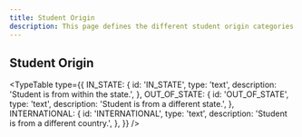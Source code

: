 ```yaml
---
title: Student Origin
description: This page defines the different student origin categories based on their location of study.
---
```


## Student Origin

<TypeTable
  type={{
    IN_STATE: {
      id: 'IN_STATE',
      type: 'text',
      description: 'Student is from within the state.',
    },
    OUT_OF_STATE: {
      id: 'OUT_OF_STATE',
      type: 'text',
      description: 'Student is from a different state.',
    },
    INTERNATIONAL: {
      id: 'INTERNATIONAL',
      type: 'text',
      description: 'Student is from a different country.',
    },
  }}
/>
